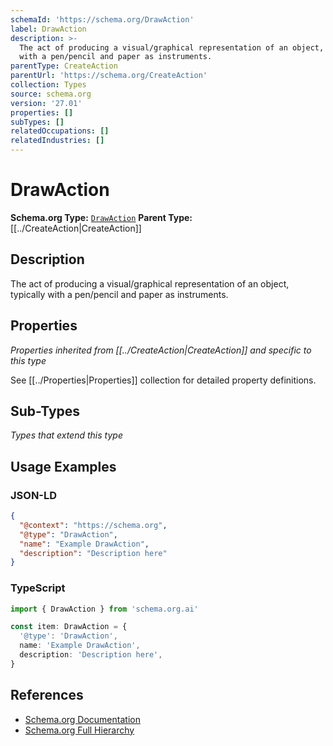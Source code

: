 ```yaml
---
schemaId: 'https://schema.org/DrawAction'
label: DrawAction
description: >-
  The act of producing a visual/graphical representation of an object, typically
  with a pen/pencil and paper as instruments.
parentType: CreateAction
parentUrl: 'https://schema.org/CreateAction'
collection: Types
source: schema.org
version: '27.01'
properties: []
subTypes: []
relatedOccupations: []
relatedIndustries: []
---
```

# DrawAction

**Schema.org Type:** [`DrawAction`](https://schema.org/DrawAction)
**Parent Type:** [[../CreateAction|CreateAction]]

## Description

The act of producing a visual/graphical representation of an object, typically with a pen/pencil and paper as instruments.

## Properties

*Properties inherited from [[../CreateAction|CreateAction]] and specific to this type*

See [[../Properties|Properties]] collection for detailed property definitions.

## Sub-Types

*Types that extend this type*

## Usage Examples

### JSON-LD

```json
{
  "@context": "https://schema.org",
  "@type": "DrawAction",
  "name": "Example DrawAction",
  "description": "Description here"
}
```

### TypeScript

```typescript
import { DrawAction } from 'schema.org.ai'

const item: DrawAction = {
  '@type': 'DrawAction',
  name: 'Example DrawAction',
  description: 'Description here',
}
```

## References

- [Schema.org Documentation](https://schema.org/DrawAction)
- [Schema.org Full Hierarchy](https://schema.org/docs/full.html)
